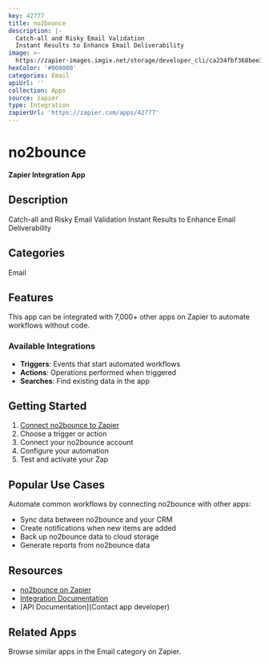 ```yaml
---
key: 42777
title: no2bounce
description: |-
  Catch-all and Risky Email Validation
  Instant Results to Enhance Email Deliverability
image: >-
  https://zapier-images.imgix.net/storage/developer_cli/ca234fbf368bee3b77586fe8b06dbb19.png?auto=format%2Ccompress&ixlib=python-3.0.0&q=50
hexColor: '#000000'
categories: Email
apiUrl: ''
collection: Apps
source: zapier
type: Integration
zapierUrl: 'https://zapier.com/apps/42777'
---
```

# no2bounce

**Zapier Integration App**

## Description

Catch-all and Risky Email Validation
Instant Results to Enhance Email Deliverability

## Categories

Email

## Features

This app can be integrated with 7,000+ other apps on Zapier to automate workflows without code.

### Available Integrations

- **Triggers**: Events that start automated workflows
- **Actions**: Operations performed when triggered
- **Searches**: Find existing data in the app

## Getting Started

1. [Connect no2bounce to Zapier](https://zapier.com/apps/42777)
2. Choose a trigger or action
3. Connect your no2bounce account
4. Configure your automation
5. Test and activate your Zap

## Popular Use Cases

Automate common workflows by connecting no2bounce with other apps:

- Sync data between no2bounce and your CRM
- Create notifications when new items are added
- Back up no2bounce data to cloud storage
- Generate reports from no2bounce data

## Resources

- [no2bounce on Zapier](https://zapier.com/apps/42777)
- [Integration Documentation](https://zapier.com/apps/42777/integrations)
- [API Documentation](Contact app developer)

## Related Apps

Browse similar apps in the Email category on Zapier.
